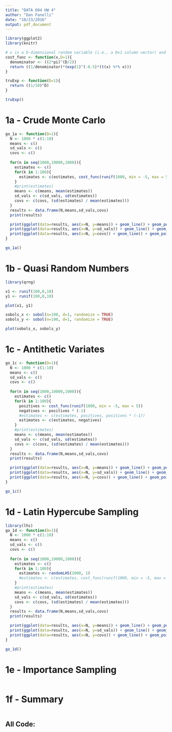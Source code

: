 ```yaml
---
title: "DATA 604 HW 4"
author: "Dan Fanelli"
date: "10/23/2016"
output: pdf_document
---
```


```r
library(ggplot2)
library(knitr)

# x is a D-dimensional random variable (i.e., a Dx1 column vector) and each component of x is uniformly distributed between -5 and 5
cost_func <- function(x,D=1){
  denominator <- ((2*pi)^(D/2))
  return ((1/denominator)*(exp(1)^(-0.5)*(t(x) %*% x)))
}

truExp <- function(D=1){
  return ((1/10)^D)
}

truExp()
```

# 1a - Crude Monte Carlo

```r
go_1a <- function(D=1){
  N <- 1000 * c(1:10)
  means <- c()
  sd_vals <- c()
  covs <- c()
  
  for(n in seq(1000,10000,1000)){
    estimates <- c()
    for(k in 1:100){
      estimates <- c(estimates, cost_func(runif(1000, min = -5, max = 5)))
    }
    #print(estimates)
    means <- c(means, mean(estimates))
    sd_vals <- c(sd_vals, sd(estimates))
    covs <- c(covs, (sd(estimates) / mean(estimates)))
  }
  results <- data.frame(N,means,sd_vals,covs)
  print(results)

  print(ggplot(data=results, aes(x=N, y=means)) + geom_line() + geom_point())
  print(ggplot(data=results, aes(x=N, y=sd_vals)) + geom_line() + geom_point())
  print(ggplot(data=results, aes(x=N, y=covs)) + geom_line() + geom_point())
}

go_1a()

```

# 1b - Quasi Random Numbers

```r
library(qrng)

x1 <- runif(100,0,10)
y1 <- runif(100,0,10)

plot(x1, y1)

sobols_x <- sobol(n=100, d=1, randomize = TRUE)
sobols_y <- sobol(n=100, d=1, randomize = TRUE)

plot(sobols_x, sobols_y)
```

# 1c - Antithetic Variates

```r
go_1c <- function(D=1){
  N <- 1000 * c(1:10)
  means <- c()
  sd_vals <- c()
  covs <- c()
  
  for(n in seq(1000,10000,1000)){
    estimates <- c()
    for(k in 1:100){
      positives <- cost_func(runif(1000, min = -5, max = 5))
      negatives <- positives * (-1)
      #estimates <- c(estimates, positives, positives * (-1))
      estimates <- c(estimates, negatives)
    }
    #print(estimates)
    means <- c(means, mean(estimates))
    sd_vals <- c(sd_vals, sd(estimates))
    covs <- c(covs, (sd(estimates) / mean(estimates)))
  }
  results <- data.frame(N,means,sd_vals,covs)
  print(results)

  print(ggplot(data=results, aes(x=N, y=means)) + geom_line() + geom_point())
  print(ggplot(data=results, aes(x=N, y=sd_vals)) + geom_line() + geom_point())
  print(ggplot(data=results, aes(x=N, y=covs)) + geom_line() + geom_point())
}

go_1c()

```


# 1d - Latin Hypercube Sampling

```r
library(lhs)
go_1d <- function(D=1){
  N <- 1000 * c(1:10)
  means <- c()
  sd_vals <- c()
  covs <- c()
  
  for(n in seq(1000,10000,1000)){
    estimates <- c()
    for(k in 1:100){
      estimates <- randomLHS(1000, 1)
      #estimates <- c(estimates, cost_func(runif(1000, min = -5, max = 5)))
    }
    #print(estimates)
    means <- c(means, mean(estimates))
    sd_vals <- c(sd_vals, sd(estimates))
    covs <- c(covs, (sd(estimates) / mean(estimates)))
  }
  results <- data.frame(N,means,sd_vals,covs)
  print(results)

  print(ggplot(data=results, aes(x=N, y=means)) + geom_line() + geom_point())
  print(ggplot(data=results, aes(x=N, y=sd_vals)) + geom_line() + geom_point())
  print(ggplot(data=results, aes(x=N, y=covs)) + geom_line() + geom_point())
}

go_1d()
```


# 1e - Importance Sampling

```r
```

# 1f - Summary

```r
```


## All Code:

```r

```